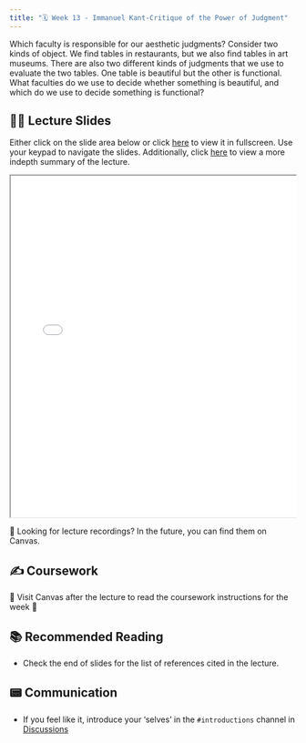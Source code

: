 ```yaml
---
title: "🗓️ Week 13 - Immanuel Kant-Critique of the Power of Judgment"
---
```


Which faculty is responsible for our aesthetic judgments? Consider two kinds of object. We find tables in restaurants, but we also find tables in art museums. There are also two different kinds of judgments that we use to evaluate the two tables. One table is beautiful but the other is functional. What faculties do we use to decide whether something is beautiful, and which do we use to decide something is functional?

## 👨‍🏫 Lecture Slides

Either click on the slide area below or click [here](slides.qmd) to view it in fullscreen.
Use your keypad to navigate the slides. Additionally, click [here](summary.qmd) to view a more indepth summary of the lecture.

<div class="container" style="position: relative;overflow: hidden;width: 100%;min-height:600px;">
<iframe src="slides.html" style="position=absolute;top: 0;left: 0;bottom: 0;right: 0;width: 100%;min-height:600px;"></iframe>
</div>

🎥 Looking for lecture recordings? In the future, you can find them on Canvas.

## ✍️ Coursework

🚧 Visit Canvas after the lecture to read the coursework instructions for the week 🚧


## 📚 Recommended Reading

- Check the end of slides for the list of references cited in the lecture.

## 📟 Communication

- If you feel like it, introduce your 'selves' in the `#introductions` channel in [Discussions](https://stetson.instructure.com/courses/38093/discussion_topics/162462)
